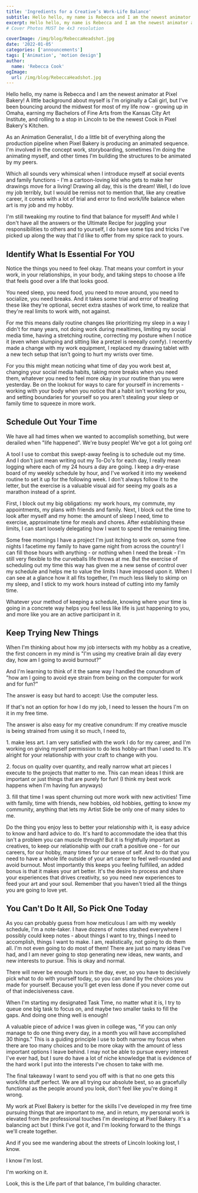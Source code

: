 ```yaml
---
title: 'Ingredients for a Creative’s Work-Life Balance'
subtitle: Hello hello, my name is Rebecca and I am the newest animator at Pixel Bakery!
excerpt: Hello hello, my name is Rebecca and I am the newest animator at Pixel Bakery! A little background about myself is I’m originally a Cali girl, but I’ve been bouncing around the midwest for most of my life now—growing up in Omaha, earning my Bachelors of Fine Arts from the Kansas City Art Institute, and rolling to a stop in Lincoln to be the newest Cook in Pixel Bakery’s Kitchen.
# Cover Photos MUST be 4x3 resolution

coverImage: /img/blog/RebeccaHeadshot.jpg
date: '2022-01-05'
categories: ['announcements']
tags: ['Animation', 'motion design']
author:
  name: 'Rebecca Cook'
ogImage:
  url: /img/blog/RebeccaHeadshot.jpg
---
```


Hello hello, my name is Rebecca and I am the newest animator at Pixel Bakery! A little background about myself is I'm originally a Cali girl, but I've been bouncing around the midwest for most of my life now - growing up in Omaha, earning my Bachelors of Fine Arts from the Kansas City Art Institute, and rolling to a stop in Lincoln to be the newest Cook in Pixel Bakery's Kitchen.

As an Animation Generalist, I do a little bit of everything along the production pipeline when Pixel
Bakery is producing an animated sequence. I'm involved in the concept work, storyboarding, sometimes
I'm doing the animating myself, and other times I'm building the structures to be animated by my peers.

Which all sounds very whimsical when I introduce myself at social events and family functions - I'm a cartoon-loving kid who gets to make her drawings move for a living! Drawing all day, this is the dream! Well, I do love my job terribly, but I would be remiss not to mention that, like any creative career, it comes with a lot of trial and error to find work/life balance when art is my job and my hobby.

I'm still tweaking my routine to find that balance for myself! And while I don't have all the answers or the Ultimate Recipe for juggling your responsibilities to others and to yourself, I do have some tips and tricks I've picked up along the way that I'd like to offer from my spice rack to yours.

## Identify What Is Essential For YOU

Notice the things you need to feel okay. That means your comfort in your work, in your relationships, in your body, and taking steps to choose a life that feels good over a life that looks good.

You need sleep, you need food, you need to move around, you need to socialize, you need breaks. And it takes some trial and error of treating these like they're optional, secret extra stashes of work time, to realize that they're real limits to work with, not against.

For me this means daily routine changes like prioritizing my sleep in a way I didn't for many years, not doing work during mealtimes, limiting my social media time, having a stretching routine, correcting my posture when I notice it (even when slumping and sitting like a pretzel is reeeally comfy). I recently made a change with my work equipment, I replaced my drawing tablet with a new tech setup that isn't going to hurt my wrists over time.

For you this might mean noticing what time of day you work best at, changing your social media habits, taking more breaks when you need them, whatever you need to feel more okay in your routine than you were yesterday. Be on the lookout for ways to care for yourself in increments - working with your body when you notice that a habit isn't working for you, and setting boundaries for yourself so you aren't stealing your sleep or family time to squeeze in more work.

## Schedule Out Your Time

We have all had times when we wanted to accomplish something, but were derailed when "life happened". We're busy people! We've got a lot going on!

A tool I use to combat this swept-away feeling is to schedule out my time. And I don't just mean writing out my To-Do's for each day, I really mean logging where each of my 24 hours a day are going. I keep a dry-erase board of my weekly schedule by hour, and I've worked it into my weekend routine to set it up for the following week. I don't always follow it to the letter, but the exercise is a valuable visual aid for seeing my goals as a marathon instead of a sprint.

First, I block out my big obligations: my work hours, my commute, my appointments, my plans with friends and family. Next, I block out the time to look after myself and my home: the amount of sleep I need, time to exercise, approximate time for meals and chores. After establishing these limits, I can start loosely delegating how I want to spend the remaining time.

Some free mornings I have a project I'm just itching to work on, some free nights I facetime my family to have game night from across the country! I can fill those hours with anything - or nothing when I need the break - I'm still very flexible to the curveballs life throws at me. But the exercise of scheduling out my time this way has given me a new sense of control over my schedule and helps me to value the limits I have imposed upon it. When I can see at a glance how it all fits together, I'm much less likely to skimp on my sleep, and I stick to my work hours instead of cutting into my family time.

Whatever your method of keeping a schedule, knowing where your time is going in a concrete way helps you feel less like life is just happening to you, and more like you are an active participant in it.

## Keep Trying New Things

When I'm thinking about how my job intersects with my hobby as a creative, the first concern in my mind is "I'm using my creative brain all day every day, how am I going to avoid burnout?"

And I'm learning to think of it the same way I handled the conundrum of "how am I going to avoid eye strain from being on the computer for work and for fun?"

The answer is easy but hard to accept: Use the computer less.

If that's not an option for how I do my job, I need to lessen the hours I'm on it in my free time.

The answer is also easy for my creative conundrum: If my creative muscle is being strained from using it so much, I need to,

1\. make less art. I am very satisfied with the work I do for my career, and I'm working on giving myself permission to do less hobby-art than I used to. It's alright for your relationship with your craft to change with you.

2\. focus on quality over quantity, and really narrow what art pieces I execute to the projects that matter to me. This can mean ideas I think are important or just things that are purely for fun! (I think my best work happens when I'm having fun anyways)

3\. fill that time I was spent churning out more work with new activities! Time with family, time with friends, new hobbies, old hobbies, getting to know my community, anything that lets my Artist Side be only one of many sides to me.

Do the thing you enjoy less to better your relationship with it, is easy advice to know and hard advice to do. It's hard to accommodate the idea that this isn't a problem you can muscle through! But it is frightfully important as creatives, to keep our relationship with our craft a positive one - for our careers, for our hobby, many times for our sense of self. And to do that you need to have a whole life outside of your art career to feel well-rounded and avoid burnout. Most importantly this keeps you feeling fulfilled, an added bonus is that it makes your art better. It's the desire to process and share your experiences that drives creativity, so you need new experiences to feed your art and your soul. Remember that you haven't tried all the things you are going to love yet.

## You Can't Do It All, So Pick One Today

As you can probably guess from how meticulous I am with my weekly schedule, I'm a note-taker. I have dozens of notes stashed everywhere I possibly could keep notes - about things I want to try, things I need to accomplish, things I want to make. I am, realistically, not going to do them all. I'm not even going to do most of them! There are just so many ideas I've had, and I am never going to stop generating new ideas, new wants, and new interests to pursue. This is okay and normal.

There will never be enough hours in the day, ever, so you have to decisively pick what to do with yourself today, so you can stand by the choices you made for yourself. Because you'll get even less done if you never come out of that indecisiveness cave.

When I'm starting my designated Task Time, no matter what it is, I try to queue one big task to focus on, and maybe two smaller tasks to fill the gaps. And doing one thing well is enough!

A valuable piece of advice I was given in college was, "if you can only manage to do one thing every day, in a month you will have accomplished 30 things." This is a guiding principle I use to both narrow my focus when there are too many choices and to be more okay with the amount of less important options I leave behind. I may not be able to pursue every interest I've ever had, but I sure do have a lot of niche knowledge that is evidence of the hard work I put into the interests I've chosen to take with me.

The final takeaway I want to send you off with is that no one gets this work/life stuff perfect. We are all trying our absolute best, so as gracefully functional as the people around you look, don't feel like you're doing it wrong.

My work at Pixel Bakery is better for the skills I've developed in my free time pursuing things that are important to me, and in return, my personal work is elevated from the professional touches I'm developing at Pixel Bakery. It's a balancing act but I think I've got it, and I'm looking forward to the things we'll create together.

And if you see me wandering about the streets of Lincoln looking lost, I know.

I know I'm lost.

I'm working on it.

Look, this is the Life part of that balance, I'm building character.
